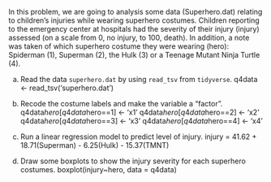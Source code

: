 In this problem, we are going to analysis some data (Superhero.dat) relating to children’s injuries while wearing superhero costumes. Children reporting to the emergency center at hospitals had the severity of their injury (injury) assessed (on a scale from 0, no injury, to 100, death). In addition, a note was taken of which superhero costume they were wearing (hero): Spiderman (1), Superman (2), the Hulk (3) or a Teenage Mutant Ninja Turtle (4).

(a) Read the data `superhero.dat` by using `read_tsv` from `tidyverse`.
q4data <- read_tsv('superhero.dat')

(b) Recode the costume labels and make the variable a "factor".
q4data$hero[q4data$hero==1] <- 'x1'
q4data$hero[q4data$hero==2] <- 'x2'
q4data$hero[q4data$hero==3] <- 'x3'
q4data$hero[q4data$hero==4] <- 'x4'


(c) Run a linear regression model to predict level of injury.
injury = 41.62 + 18.71(Superman) - 6.25(Hulk) - 15.37(TMNT)

(d) Draw some boxplots to show the injury severity for each superhero costumes.
boxplot(injury~hero, data = q4data)
